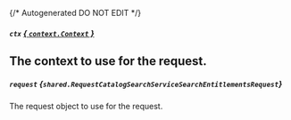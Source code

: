 {/* Autogenerated DO NOT EDIT  */}

##### `ctx` [*{ `context.Context` }*](https://pkg.go.dev/context#Context)
The context to use for the request.
---
##### `request` *{`shared.RequestCatalogSearchServiceSearchEntitlementsRequest`}*
The request object to use for the request.

<Collapsible openLabel={Labels.showProperties} closeLabel={Labels.hideProperties}>
  <RequestCatalogSearchServiceSearchEntitlementsRequest />
</Collapsible>


